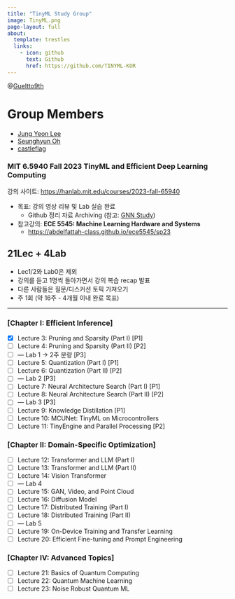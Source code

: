 ```yaml
---
title: "TinyML Study Group"
image: TinyML.png
page-layout: full
about:
  template: trestles
  links:
    - icon: github
      text: Github
      href: https://github.com/TINYML-KOR
---
```


@[Gueltto9th](https://github.com/orgs/geultto/teams/9th)

# Group Members
- [Jung Yeon Lee](https://github.com/curieuxjy)
- [Seunghyun Oh](https://github.com/ooshyun)
- [castleflag](https://github.com/CastleFlag)

### **MIT 6.5940 Fall 2023 TinyML and Efficient Deep Learning Computing**
강의 사이트: [https://hanlab.mit.edu/courses/2023-fall-65940](https://hanlab.mit.edu/courses/2023-fall-65940)

- 목표: 강의 영상 리뷰 및 Lab 실습 완료
    - Github 정리 자료 Archiving (참고: [GNN Study](https://cs224w-kor.github.io/posts/lec04.html))

- 참고강의: **ECE 5545: Machine Learning Hardware and Systems** 
  - [https://abdelfattah-class.github.io/ece5545/sp23](https://abdelfattah-class.github.io/ece5545/sp23)
        
## **21Lec + 4Lab** 
- Lec1/2와 Lab0은 제외
- 강의를 듣고 1명씩 돌아가면서 강의 복습 recap 발표
- 다른 사람들은 질문/디스커션 토픽 가져오기
- 주 1회 (약 16주 - 4개월 이내 완료 목표)

---

### **[Chapter I: Efficient Inference]**
- [x]  Lecture 3: Pruning and Sparsity (Part I) [P1]
- [ ]  Lecture 4: Pruning and Sparsity (Part II) [P2]
- [ ]  --- Lab 1 → 2주 분량 [P3]
- [ ]  Lecture 5: Quantization (Part I) [P1]
- [ ]  Lecture 6: Quantization (Part II) [P2]
- [ ]  --- Lab 2  [P3]
- [ ]  Lecture 7: Neural Architecture Search (Part I) [P1]
- [ ]  Lecture 8: Neural Architecture Search (Part II) [P2]
- [ ]  --- Lab 3 [P3]
- [ ]  Lecture 9: Knowledge Distillation [P1]
- [ ]  Lecture 10: MCUNet: TinyML on Microcontrollers
- [ ]  Lecture 11: TinyEngine and Parallel Processing [P2]

### **[Chapter II: Domain-Specific Optimization]**
- [ ]  Lecture 12: Transformer and LLM (Part I)
- [ ]  Lecture 13: Transformer and LLM (Part II)
- [ ]  Lecture 14: Vision Transformer
- [ ]  --- Lab 4
- [ ]  Lecture 15: GAN, Video, and Point Cloud
- [ ]  Lecture 16: Diffusion Model
- [ ]  Lecture 17: Distributed Training (Part I)
- [ ]  Lecture 18: Distributed Training (Part II)
- [ ]  --- Lab 5
- [ ]  Lecture 19: On-Device Training and Transfer Learning
- [ ]  Lecture 20: Efficient Fine-tuning and Prompt Engineering

### **[Chapter IV: Advanced Topics]**
- [ ]  Lecture 21: Basics of Quantum Computing
- [ ]  Lecture 22: Quantum Machine Learning
- [ ]  Lecture 23: Noise Robust Quantum ML